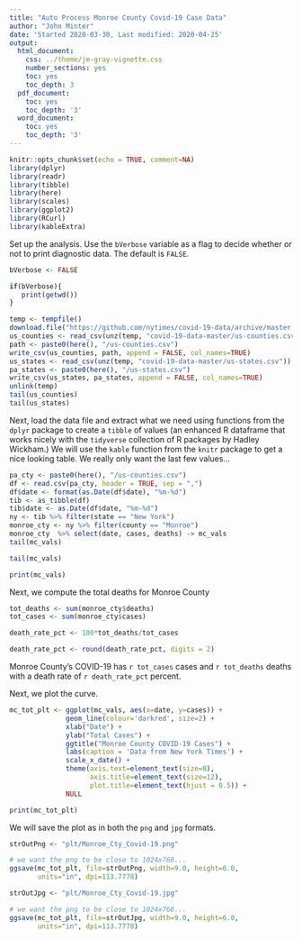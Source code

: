 ```yaml
---
title: "Auto Process Monroe County Covid-19 Case Data"
author: "John Minter"
date: 'Started 2020-03-30, Last modified: 2020-04-25'
output:
  html_document:
    css: ../theme/jm-gray-vignette.css
    number_sections: yes
    toc: yes
    toc_depth: 3
  pdf_document:
    toc: yes
    toc_depth: '3'
  word_document:
    toc: yes
    toc_depth: '3'
---
```


```r
knitr::opts_chunk$set(echo = TRUE, comment=NA)
library(dplyr)
library(readr)
library(tibble)
library(here)
library(scales)
library(ggplot2)
library(RCurl)
library(kableExtra)
```

Set up the analysis. Use the `bVerbose` variable as a flag to decide whether
or not to print diagnostic data. The default is `FALSE`.

```r
bVerbose <- FALSE

if(bVerbose){
   print(getwd())
}

```

```r
temp <- tempfile()
download.file("https://github.com/nytimes/covid-19-data/archive/master.zip",temp)
us_counties <- read_csv(unz(temp, "covid-19-data-master/us-counties.csv"))
path <- paste0(here(), "/us-counties.csv")
write_csv(us_counties, path, append = FALSE, col_names=TRUE)
us_states <- read_csv(unz(temp, "covid-19-data-master/us-states.csv"))
pa_states <- paste0(here(), "/us-states.csv")
write_csv(us_states, pa_states, append = FALSE, col_names=TRUE)
unlink(temp)
tail(us_counties)
tail(us_states)

```

Next, load the data file and extract what we need using functions from the
`dplyr` package to create a `tibble` of values (an enhanced R dataframe that
works nicely with the `tidyverse` collection of R packages by Hadley Wickham.)
We will use the `kable` function from the `knitr` package to get a nice looking
table. We really only want the last few values...

```r
pa_cty <- paste0(here(), "/us-counties.csv")
df <- read.csv(pa_cty, header = TRUE, sep = ",")
df$date <- format(as.Date(df$date), "%m-%d")
tib <- as_tibble(df)
tib$date <- as.Date(df$date, "%m-%d")
ny <- tib %>% filter(state == "New York")
monroe_cty <- ny %>% filter(county == "Monroe")
monroe_cty  %>% select(date, cases, deaths) -> mc_vals
tail(mc_vals)
```

```r
tail(mc_vals)
```



```r
print(mc_vals)
```

Next, we compute the total deaths for Monroe County

```r

tot_deaths <- sum(monroe_cty$deaths)
tot_cases <- sum(monroe_cty$cases)

death_rate_pct <- 100*tot_deaths/tot_cases

death_rate_pct <- round(death_rate_pct, digits = 2)
```


Monroe County's COVID-19 has `r tot_cases` cases and `r tot_deaths` deaths
with a death rate of `r death_rate_pct` percent.

Next, we plot the curve.

```r
mc_tot_plt <- ggplot(mc_vals, aes(x=date, y=cases)) +
              geom_line(colour='darkred', size=2) +
              xlab("Date") +
              ylab("Total Cases") + 
              ggtitle("Monroe County COVID-19 Cases") +
              labs(caption = 'Data from New York Times') +
              scale_x_date() +
              theme(axis.text=element_text(size=8),
                    axis.title=element_text(size=12),
                    plot.title=element_text(hjust = 0.5)) +
              NULL

print(mc_tot_plt)
```

We will save the plot as in both the `png` and `jpg` formats.

```r
strOutPng <- "plt/Monroe_Cty_Covid-19.png"

# we want the png to be close to 1024x768...
ggsave(mc_tot_plt, file=strOutPng, width=9.0, height=6.0,
       units="in", dpi=113.7778)

strOutJpg <- "plt/Monroe_Cty_Covid-19.jpg"

# we want the png to be close to 1024x768...
ggsave(mc_tot_plt, file=strOutJpg, width=9.0, height=6.0,
       units="in", dpi=113.7778)
```
